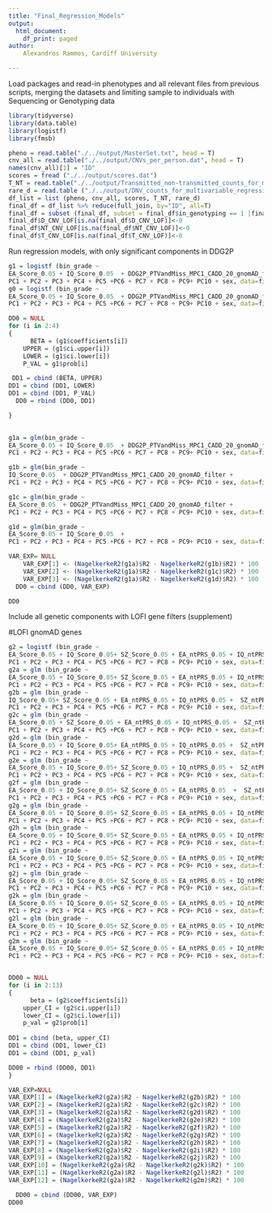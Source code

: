 ```yaml
---
title: "Final_Regression_Models"
output:
  html_document:
    df_print: paged
author:
    Alexandros Rammos, Cardiff University

---
```


Load packages and read-in phenotypes and all relevant files from previous scripts, merging the datasets and limiting sample to individuals with Sequencing or Genotyping data

```r
library(tidyverse)
library(data.table)
library(logistf)
library(fmsb)

pheno = read.table("./../output/MasterSet.txt", head = T)
cnv_all = read.table("./../output/CNVs_per_person.dat", head = T)
names(cnv_all)[1] = "ID"
scores = fread ("./../output/scores.dat")
T_NT = read.table("./../output/Transmitted_non-transmitted_counts_for_multivariable_regression.tsv", head= T, sep = "\t")
rare_d = read.table ("./../output/DNV_counts_for_multivariable_regression.tsv", head=T)
df_list = list (pheno, cnv_all, scores, T_NT, rare_d) 
final_df = df_list %>% reduce(full_join, by="ID", all=T)
final_df = subset (final_df, subset = final_df$in_genotyping == 1 |final_df$in_sequencing == 1)
final_df$D_CNV_LOF[is.na(final_df$D_CNV_LOF)]<-0
final_df$NT_CNV_LOF[is.na(final_df$NT_CNV_LOF)]<-0
final_df$T_CNV_LOF[is.na(final_df$T_CNV_LOF)]<-0

```

Run regression models, with only significant components in DDG2P 

```r


g1 = logistf (bin_grade ~ 
EA_Score_0.05 + IQ_Score_0.05  + DDG2P_PTVandMiss_MPC1_CADD_20_gnomAD_filter +
PC1 + PC2 + PC3 + PC4 + PC5 +PC6 + PC7 + PC8 + PC9+ PC10 + sex, data=final_df, firth=TRUE)
g0 = logistf (bin_grade ~ 
EA_Score_0.05 + IQ_Score_0.05  + DDG2P_PTVandMiss_MPC1_CADD_20_gnomAD_filter +
PC1 + PC2 + PC3 + PC4 + PC5 +PC6 + PC7 + PC8 + PC9+ PC10 + sex, data=final_df, firth=TRUE)

DD0 = NULL
for (i in 2:4)
{
      BETA = (g1$coefficients[i])
    UPPER = (g1$ci.upper[i])
    LOWER = (g1$ci.lower[i])
    P_VAL = g1$prob[i]

 DD1 = cbind (BETA, UPPER)
DD1 = cbind (DD1, LOWER)
DD1 = cbind (DD1, P_VAL)
  DD0 = rbind (DD0, DD1)

}

  
g1a = glm(bin_grade ~ 
EA_Score_0.05 + IQ_Score_0.05  + DDG2P_PTVandMiss_MPC1_CADD_20_gnomAD_filter +
PC1 + PC2 + PC3 + PC4 + PC5 +PC6 + PC7 + PC8 + PC9+ PC10 + sex, data=final_df, family="binomial")

g1b = glm(bin_grade ~ 
IQ_Score_0.05  + DDG2P_PTVandMiss_MPC1_CADD_20_gnomAD_filter +
PC1 + PC2 + PC3 + PC4 + PC5 +PC6 + PC7 + PC8 + PC9+ PC10 + sex, data=final_df, family="binomial")

g1c = glm(bin_grade ~ 
EA_Score_0.05  + DDG2P_PTVandMiss_MPC1_CADD_20_gnomAD_filter +
PC1 + PC2 + PC3 + PC4 + PC5 +PC6 + PC7 + PC8 + PC9+ PC10 + sex, data=final_df, family="binomial")

g1d = glm(bin_grade ~ 
EA_Score_0.05 + IQ_Score_0.05  + 
PC1 + PC2 + PC3 + PC4 + PC5 +PC6 + PC7 + PC8 + PC9+ PC10 + sex, data=final_df, family="binomial")

VAR_EXP= NULL
    VAR_EXP[1] <- (NagelkerkeR2(g1a)$R2 - NagelkerkeR2(g1b)$R2) * 100
    VAR_EXP[2] <- (NagelkerkeR2(g1a)$R2 - NagelkerkeR2(g1c)$R2) * 100
    VAR_EXP[3] <- (NagelkerkeR2(g1a)$R2 - NagelkerkeR2(g1d)$R2) * 100
  DD0 = cbind (DD0, VAR_EXP)

DD0  
```

Include all genetic components with LOFI gene filters (supplement)

#LOFI gnomAD genes
```r

g2 = logistf (bin_grade ~ 
EA_Score_0.05 + IQ_Score_0.05+ SZ_Score_0.05 + EA_ntPRS_0.05 + IQ_ntPRS_0.05 +  SZ_ntPRS_0.05 + gnomAD_LoFi_PTVandMiss_MPC1_CADD_20_gnomAD_filter+ gnomAD_LoFi_Missense_CADD_20_MPC1_NT + gnomAD_LoFi_Missense_CADD_20_MPC1_T + D_CNV_LOF + T_CNV_LOF + NT_CNV_LOF + 
PC1 + PC2 + PC3 + PC4 + PC5 +PC6 + PC7 + PC8 + PC9+ PC10 + sex, data=final_df, firth=TRUE)
g2a = glm (bin_grade ~ 
EA_Score_0.05 + IQ_Score_0.05+ SZ_Score_0.05 + EA_ntPRS_0.05 + IQ_ntPRS_0.05 +  SZ_ntPRS_0.05 + gnomAD_LoFi_PTVandMiss_MPC1_CADD_20_gnomAD_filter+ gnomAD_LoFi_Missense_CADD_20_MPC1_NT + gnomAD_LoFi_Missense_CADD_20_MPC1_T + D_CNV_LOF + T_CNV_LOF + NT_CNV_LOF + 
PC1 + PC2 + PC3 + PC4 + PC5 +PC6 + PC7 + PC8 + PC9+ PC10 + sex, data=final_df, family="binomial")
g2b = glm (bin_grade ~ 
IQ_Score_0.05+ SZ_Score_0.05 + EA_ntPRS_0.05 + IQ_ntPRS_0.05 +  SZ_ntPRS_0.05 + gnomAD_LoFi_PTVandMiss_MPC1_CADD_20_gnomAD_filter+ gnomAD_LoFi_Missense_CADD_20_MPC1_NT + gnomAD_LoFi_Missense_CADD_20_MPC1_T + D_CNV_LOF + T_CNV_LOF + NT_CNV_LOF + 
PC1 + PC2 + PC3 + PC4 + PC5 +PC6 + PC7 + PC8 + PC9+ PC10 + sex, data=final_df, family="binomial")
g2c = glm (bin_grade ~ 
EA_Score_0.05 + SZ_Score_0.05 + EA_ntPRS_0.05 + IQ_ntPRS_0.05 +  SZ_ntPRS_0.05 + gnomAD_LoFi_PTVandMiss_MPC1_CADD_20_gnomAD_filter+ gnomAD_LoFi_Missense_CADD_20_MPC1_NT + gnomAD_LoFi_Missense_CADD_20_MPC1_T + D_CNV_LOF + T_CNV_LOF + NT_CNV_LOF + 
PC1 + PC2 + PC3 + PC4 + PC5 +PC6 + PC7 + PC8 + PC9+ PC10 + sex, data=final_df, family="binomial")
g2d = glm (bin_grade ~ 
EA_Score_0.05 + IQ_Score_0.05+ EA_ntPRS_0.05 + IQ_ntPRS_0.05 +  SZ_ntPRS_0.05 + gnomAD_LoFi_PTVandMiss_MPC1_CADD_20_gnomAD_filter+ gnomAD_LoFi_Missense_CADD_20_MPC1_NT + gnomAD_LoFi_Missense_CADD_20_MPC1_T + D_CNV_LOF + T_CNV_LOF + NT_CNV_LOF + 
PC1 + PC2 + PC3 + PC4 + PC5 +PC6 + PC7 + PC8 + PC9+ PC10 + sex, data=final_df, family="binomial")
g2e = glm (bin_grade ~ 
EA_Score_0.05 + IQ_Score_0.05+ SZ_Score_0.05 + IQ_ntPRS_0.05 +  SZ_ntPRS_0.05 + gnomAD_LoFi_PTVandMiss_MPC1_CADD_20_gnomAD_filter+ gnomAD_LoFi_Missense_CADD_20_MPC1_NT + gnomAD_LoFi_Missense_CADD_20_MPC1_T + D_CNV_LOF + T_CNV_LOF + NT_CNV_LOF + 
PC1 + PC2 + PC3 + PC4 + PC5 +PC6 + PC7 + PC8 + PC9+ PC10 + sex, data=final_df, family="binomial")
g2f = glm (bin_grade ~ 
EA_Score_0.05 + IQ_Score_0.05+ SZ_Score_0.05 + EA_ntPRS_0.05  +  SZ_ntPRS_0.05 + gnomAD_LoFi_PTVandMiss_MPC1_CADD_20_gnomAD_filter+ gnomAD_LoFi_Missense_CADD_20_MPC1_NT + gnomAD_LoFi_Missense_CADD_20_MPC1_T + D_CNV_LOF + T_CNV_LOF + NT_CNV_LOF + 
PC1 + PC2 + PC3 + PC4 + PC5 +PC6 + PC7 + PC8 + PC9+ PC10 + sex, data=final_df, family="binomial")
g2g = glm (bin_grade ~ 
EA_Score_0.05 + IQ_Score_0.05+ SZ_Score_0.05 + EA_ntPRS_0.05 + IQ_ntPRS_0.05 + gnomAD_LoFi_PTVandMiss_MPC1_CADD_20_gnomAD_filter+ gnomAD_LoFi_Missense_CADD_20_MPC1_NT + gnomAD_LoFi_Missense_CADD_20_MPC1_T + D_CNV_LOF + T_CNV_LOF + NT_CNV_LOF + 
PC1 + PC2 + PC3 + PC4 + PC5 +PC6 + PC7 + PC8 + PC9+ PC10 + sex, data=final_df, family="binomial")
g2h = glm (bin_grade ~ 
EA_Score_0.05 + IQ_Score_0.05+ SZ_Score_0.05 + EA_ntPRS_0.05 + IQ_ntPRS_0.05 +  SZ_ntPRS_0.05+ gnomAD_LoFi_Missense_CADD_20_MPC1_NT + gnomAD_LoFi_Missense_CADD_20_MPC1_T + D_CNV_LOF + T_CNV_LOF + NT_CNV_LOF + 
PC1 + PC2 + PC3 + PC4 + PC5 +PC6 + PC7 + PC8 + PC9+ PC10 + sex, data=final_df, family="binomial")
g2i = glm (bin_grade ~ 
EA_Score_0.05 + IQ_Score_0.05+ SZ_Score_0.05 + EA_ntPRS_0.05 + IQ_ntPRS_0.05 +  SZ_ntPRS_0.05 + gnomAD_LoFi_PTVandMiss_MPC1_CADD_20_gnomAD_filter+ gnomAD_LoFi_Missense_CADD_20_MPC1_T + D_CNV_LOF + T_CNV_LOF + NT_CNV_LOF + 
PC1 + PC2 + PC3 + PC4 + PC5 +PC6 + PC7 + PC8 + PC9+ PC10 + sex, data=final_df, family="binomial")
g2j = glm (bin_grade ~ 
EA_Score_0.05 + IQ_Score_0.05+ SZ_Score_0.05 + EA_ntPRS_0.05 + IQ_ntPRS_0.05 +  SZ_ntPRS_0.05 + gnomAD_LoFi_PTVandMiss_MPC1_CADD_20_gnomAD_filter+ gnomAD_LoFi_Missense_CADD_20_MPC1_NT + D_CNV_LOF + T_CNV_LOF + NT_CNV_LOF + 
PC1 + PC2 + PC3 + PC4 + PC5 +PC6 + PC7 + PC8 + PC9+ PC10 + sex, data=final_df, family="binomial")
g2k = glm (bin_grade ~ 
EA_Score_0.05 + IQ_Score_0.05+ SZ_Score_0.05 + EA_ntPRS_0.05 + IQ_ntPRS_0.05 +  SZ_ntPRS_0.05 + gnomAD_LoFi_PTVandMiss_MPC1_CADD_20_gnomAD_filter+ gnomAD_LoFi_Missense_CADD_20_MPC1_NT + gnomAD_LoFi_Missense_CADD_20_MPC1_T + T_CNV_LOF + NT_CNV_LOF + 
PC1 + PC2 + PC3 + PC4 + PC5 +PC6 + PC7 + PC8 + PC9+ PC10 + sex, data=final_df, family="binomial")
g2l = glm (bin_grade ~ 
EA_Score_0.05 + IQ_Score_0.05+ SZ_Score_0.05 + EA_ntPRS_0.05 + IQ_ntPRS_0.05 +  SZ_ntPRS_0.05 + gnomAD_LoFi_PTVandMiss_MPC1_CADD_20_gnomAD_filter+ gnomAD_LoFi_Missense_CADD_20_MPC1_NT + gnomAD_LoFi_Missense_CADD_20_MPC1_T + D_CNV_LOF + NT_CNV_LOF + 
PC1 + PC2 + PC3 + PC4 + PC5 +PC6 + PC7 + PC8 + PC9+ PC10 + sex, data=final_df, family="binomial")
g2m = glm (bin_grade ~ 
EA_Score_0.05 + IQ_Score_0.05+ SZ_Score_0.05 + EA_ntPRS_0.05 + IQ_ntPRS_0.05 +  SZ_ntPRS_0.05 + gnomAD_LoFi_PTVandMiss_MPC1_CADD_20_gnomAD_filter+ gnomAD_LoFi_Missense_CADD_20_MPC1_NT + gnomAD_LoFi_Missense_CADD_20_MPC1_T + D_CNV_LOF + T_CNV_LOF + 
PC1 + PC2 + PC3 + PC4 + PC5 +PC6 + PC7 + PC8 + PC9+ PC10 + sex, data=final_df, family="binomial")


DD00 = NULL
for (i in 2:13)
{
      beta = (g2$coefficients[i])
    upper_CI = (g2$ci.upper[i])
    lower_CI = (g2$ci.lower[i])
    p_val = g2$prob[i]
    
DD1 = cbind (beta, upper_CI)
DD1 = cbind (DD1, lower_CI)
DD1 = cbind (DD1, p_val)

DD00 = rbind (DD00, DD1)
}

VAR_EXP=NULL
VAR_EXP[1] = (NagelkerkeR2(g2a)$R2 - NagelkerkeR2(g2b)$R2) * 100
VAR_EXP[2] = (NagelkerkeR2(g2a)$R2 - NagelkerkeR2(g2c)$R2) * 100
VAR_EXP[3] = (NagelkerkeR2(g2a)$R2 - NagelkerkeR2(g2d)$R2) * 100
VAR_EXP[4] = (NagelkerkeR2(g2a)$R2 - NagelkerkeR2(g2e)$R2) * 100
VAR_EXP[5] = (NagelkerkeR2(g2a)$R2 - NagelkerkeR2(g2f)$R2) * 100
VAR_EXP[6] = (NagelkerkeR2(g2a)$R2 - NagelkerkeR2(g2g)$R2) * 100
VAR_EXP[7] = (NagelkerkeR2(g2a)$R2 - NagelkerkeR2(g2h)$R2) * 100
VAR_EXP[8] = (NagelkerkeR2(g2a)$R2 - NagelkerkeR2(g2i)$R2) * 100
VAR_EXP[9] = (NagelkerkeR2(g2a)$R2 - NagelkerkeR2(g2j)$R2) * 100
VAR_EXP[10] = (NagelkerkeR2(g2a)$R2 - NagelkerkeR2(g2k)$R2) * 100
VAR_EXP[11] = (NagelkerkeR2(g2a)$R2 - NagelkerkeR2(g2l)$R2) * 100
VAR_EXP[12] = (NagelkerkeR2(g2a)$R2 - NagelkerkeR2(g2m)$R2) * 100

  DD00 = cbind (DD00, VAR_EXP)
DD00
```



